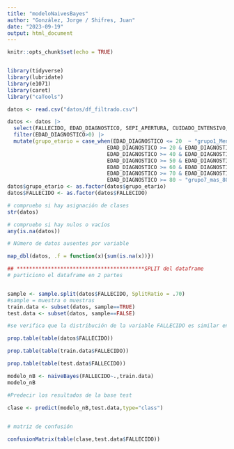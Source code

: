 ```yaml
---
title: "modeloNaivesBayes"
author: "González, Jorge / Shifres, Juan"
date: "2023-09-19"
output: html_document
---
```


```r
knitr::opts_chunk$set(echo = TRUE)


library(tidyverse)
library(lubridate)
library(e1071)
library(caret)
library("caTools")


```

```r
datos <- read.csv("datos/df_filtrado.csv")
```




```r


datos <- datos |> 
  select(FALLECIDO, EDAD_DIAGNOSTICO, SEPI_APERTURA, CUIDADO_INTENSIVO, CLASIFICACION_ALGORITMO ) |> 
  filter(EDAD_DIAGNOSTICO>0) |> 
  mutate(grupo_etario = case_when(EDAD_DIAGNOSTICO <= 20  ~ "grupo1_Menor_20",
                                EDAD_DIAGNOSTICO >= 20 & EDAD_DIAGNOSTICO < 40  ~ "grupo2_20_40",
                                EDAD_DIAGNOSTICO >= 40 & EDAD_DIAGNOSTICO < 50  ~ "grupo3_40_50",
                                EDAD_DIAGNOSTICO >= 50 & EDAD_DIAGNOSTICO < 60  ~ "grupo4_50_60",
                                EDAD_DIAGNOSTICO >= 60 & EDAD_DIAGNOSTICO < 70  ~ "grupo5_60_70",
                                EDAD_DIAGNOSTICO >= 70 & EDAD_DIAGNOSTICO < 80  ~ "grupo6_70_80",
                                EDAD_DIAGNOSTICO >= 80 ~ "grupo7_mas_80"))
datos$grupo_etario <- as.factor(datos$grupo_etario)
datos$FALLECIDO <- as.factor(datos$FALLECIDO)

```


```r

# compruebo si hay asignación de clases
str(datos)

# compruebo si hay nulos o vacíos
any(is.na(datos))

```

```r
# Número de datos ausentes por variable

map_dbl(datos, .f = function(x){sum(is.na(x))})

```


```r


## *****************************************SPLIT del dataframe
# particiono el dataframe en 2 partes


sample <- sample.split(datos$FALLECIDO, SplitRatio = .70)
#sample = muestra o muestras
train.data <- subset(datos, sample==TRUE) 
test.data <- subset(datos, sample==FALSE)

#se verifica que la distribución de la variable FALLECIDO es similar en el conjunto de entrenamiento y en el de test

prop.table(table(datos$FALLECIDO))

prop.table(table(train.data$FALLECIDO))

prop.table(table(test.data$FALLECIDO))

```


```r

modelo_nB <- naiveBayes(FALLECIDO~.,train.data)
modelo_nB

```

```r
#Predecir los resultados de la base test

clase <- predict(modelo_nB,test.data,type="class")
  
```

```r
# matriz de confusión

confusionMatrix(table(clase,test.data$FALLECIDO))

```

